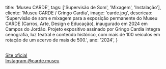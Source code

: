 
  title: 'Museu CARDE',
  tags: ['Supervisão de Som', 'Mixagem', 'Instalação'],
  cliente: 'Museu CARDE / Gringo Cardia',
  image: 'carde.jpg',
  descricao: 'Supervisão de som e mixagem para a exposição permanente do Museu CARDE (Carros, Arte, Design e Educação), inaugurado em 2024 em Campos do Jordão. Projeto expositivo assinado por Gringo Cardia integra cenografia, luz teatral e conteúdo histórico, com mais de 100 veículos em rotação de um acervo de mais de 500.',
  ano: '2024',
}

<ReactPlayer src='https://www.youtube.com/embed/VBpdlM0riYc' controls={false} width="100%" height="500px" rel={0} />

<br />
<a href="https://www.carde.org/" target="_blank" rel="noopener noreferrer">Site oficial</a><br />
<a href="https://www.instagram.com/carde.museu/" target="_blank" rel="noopener noreferrer">Instagram @carde.museu</a><br />
